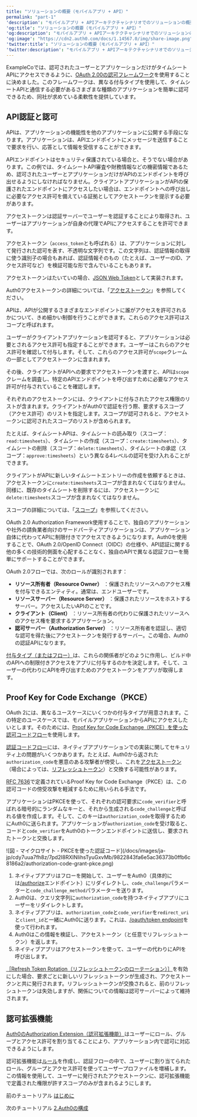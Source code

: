 ```yaml
---
title: "ソリューションの概要（モバイルアプリ + API）"
permalink: "part-1"
'description': "モバイルアプリ + APIアーキテクチャシナリオでのソリューションの概要"
'og:title': "ソリューションの概要（モバイルアプリ + API）"
'og:description': "モバイルアプリ + APIアーキテクチャシナリオでのソリューションの概要"
'og:image': "https://cdn2.auth0.com/docs/1.14567.0/img/share-image.png"
'twitter:title': "ソリューションの概要（モバイルアプリ + API）"
'twitter:description': "モバイルアプリ + APIアーキテクチャシナリオでのソリューションの概要"
---
```


ExampleCoでは、認可されたユーザーとアプリケーションだけがタイムシートAPIにアクセスできるように、[OAuth 2.00の認可フレームワーク](https://tools.ietf.org/html/rfc6749)を使用することに決めました。このフレームワークは、異なる付与タイプを使用して、タイムシートAPIと通信する必要があるさまざまな種類のアプリケーションを簡単に認可できるため、同社が求めている柔軟性を提供しています。

## API認証と認可

APIは、アプリケーションの機能性を他のアプリケーションに公開する手段になります。アプリケーションは、APIエンドポイントにメッセージを送信することで要求を行い、応答として情報を受信することができます。

APIエンドポイントはセキュリティ保護されている場合と、そうでない場合があります。この例では、タイムシートAPI審査や財務情報などの機密情報であるため、認可されたユーザーとアプリケーションだけがAPIのエンドポイントを呼び出せるようにしなければなりません。クライアントアプリケーションがAPIの保護されたエンドポイントにアクセスしたい場合は、エンドポイントへの呼び出しに必要なアクセス許可を備えている証拠としてアクセストークンを提示する必要があります。

アクセストークンは認証サーバーでユーザーを認証することにより取得され、ユーザーはアプリケーションが自身の代理でAPIにアクセスすることを許可できます。

<Card title="アクセストークンとは">

アクセストークン（`access_token`とも呼ばれる）は、アプリケーションに対して発行された認可を表す、不透明な文字列です。この文字列は、認証情報の取得に使う識別子の場合もあれば、認証情報そのもの（たとえば、ユーザーのID、アクセス許可など）を検証可能な形で含んでいることもあります。

アクセストークンはたいていの場合、[JSON Web Token](https://auth0.com/docs/tokens/concepts/jwts)として実装されます。

Auth0アクセストークンの詳細については、「[アクセストークン](https://auth0.com/docs/tokens/concepts/access-tokens)」を参照してください。

</Card>

APIは、APIが公開するさまざまなエンドポイントに誰がアクセスを許可されるかについて、きめ細かい制御を行うことができます。これらのアクセス許可はスコープと呼ばれます。

ユーザーがクライアントアプリケーションを認可すると、アプリケーションは必要とされるアクセス許可も指定することができます。ユーザーはこれらのアクセス許可を確認して付与します。そして、これらのアクセス許可が`scope`クレームの一部としてアクセストークンに含まれます。

その後、クライアントがAPIへの要求でアクセストークンを渡すと、APIは`scope`クレームを調査し、特定のAPIエンドポイントを呼び出すために必要なアクセス許可が付与されていることを確認します。

<Card title="スコープとは">

それぞれのアクセストークンには、クライアントに付与されたアクセス権限のリストが含まれます。クライアントがAuth0で認証を行う際、要求するスコープ（アクセス許可）のリストを指定します。スコープが認可されると、アクセストークンに認可されたスコープのリストが含められます。

たとえば、タイムシートAPIは、タイムシートの読み取り（スコープ：`read:timesheets`）、タイムシートの作成（スコープ：`create:timesheets`）、タイムシートの削除（スコープ：`delete:timesheets`）、タイムシートの承認（スコープ：`approve:timesheets`）という異なる4レベルの認可を受け入れることができます。

クライアントがAPIに新しいタイムシートエントリーの作成を依頼するときは、アクセストークンに`create:timesheets`スコープが含まれなくてはなりません。同様に、既存のタイムシートを削除するには、アクセストークンに`delete:timesheets`スコープが含まれなくてはなりません。

スコープの詳細については、「[スコープ](https://auth0.com/docs/scopes)」を参照してください。

</Card>

<Tooltip data-tooltip-id="react-containers-DefinitionTooltip-1" href="/docs/ja-jp/glossary?term=oath2" tip="OAuth 2.0: 認可プロトコルとワークフローを定義する認可フレームワーク。" cta="用語集の表示">OAuth 2.0</Tooltip> Authorization Framework使用することで、独自のアプリケーションや社外の請負業者向けのサードパーティアプリケーションは、アプリケーション自体に代わってAPIに制限付きでアクセスできるようになります。Auth0を使用することで、OAuth 2.0/<Tooltip data-tooltip-id="react-containers-DefinitionTooltip-0" href="/docs/ja-jp/glossary?term=openid" tip="OpenID: アプリケーションがログイン情報を収集および保存することなくにユーザーのIDを検証できるようにする認証用のオープン標準。" cta="用語集の表示">OpenID</Tooltip> Connect（OIDC）の仕様や、API認証に関する他の多くの技術的側面を心配することなく、独自のAPIで異なる認証フローを簡単にサポートすることができます。

<Card title="OAuthロール">

OAuth 2.0フローでは、次のロールが識別されます：

* **リソース所有者（Resource Owner）** ：保護されたリソースへのアクセス権を付与できるエンティティ。通常は、エンドユーザーです。
* **リソースサーバー（Resource Server）** ：保護されたリソースをホストするサーバー。アクセスしたいAPIのことです。
* **クライアント（Client）** ：リソース所有者の代わりに保護されたリソースへのアクセス権を要求するアプリケーション。
* **認可サーバー（Authorization Server）** ：リソース所有者を認証し、適切な認可を得た後にアクセストークンを発行するサーバー。この場合、Auth0の認証APIになります。

[付与タイプ（またはフロー）](https://auth0.com/docs/api-auth/which-oauth-flow-to-use)は、これらの関係者がどのように作用し、ビルド中のAPIへの制限付きアクセスをアプリに付与するのかを決定します。そして、ユーザーの代わりにAPIを呼び出すためのアクセストークンをアプリが取得します。

</Card>

## Proof Key for Code Exchange（PKCE）

OAuth 2には、異なるユースケースにいくつかの付与タイプが用意されます。この特定のユースケースでは、モバイルアプリケーションからAPIにアクセスしたいとします。そのためには、[Proof Key for Code Exchange（PKCE）を使った認可コードフロー](/docs/ja-jp/get-started/authentication-and-authorization-flow/authorization-code-flow-with-pkce)を使用します。

[認証コードフロー](/docs/ja-jp/get-started/authentication-and-authorization-flow/authorization-code-flow)には、ネイティブアプリケーションでの実装に関してセキュリティ上の問題がいくつかあります。たとえば、Auth0から返された`authorization_code`を悪意のある攻撃者が傍受し、これを[アクセストークン](/docs/ja-jp/secure/tokens/access-tokens)（場合によっては、[リフレッシュトークン](/docs/ja-jp/secure/tokens/refresh-tokens)）と交換する可能性があります。

[RFC 7636](https://tools.ietf.org/html/rfc7636)で定義されているProof Key for Code Exchange（PKCE）は、この認可コードの傍受攻撃を軽減するために用いられる手法です。

アプリケーションはPKCEを使って、それぞれの認可要求に`code_verifier`と呼ばれる暗号的にランダムなキーと、それから生成される`code_challenge`と呼ばれる値を作成します。そして、このキーは`authorization_code`を取得するためにAuth0に送られます。アプリケーションが`authorization_code`を受け取ると、コードと`code_verifier`をAuth0のトークンエンドポイントに送信し、要求されたトークンと交換します。

<Frame>![図 - マイクロサイト - PKCEを使った認証コード](/docs/images/ja-jp/cdy7uua7fh8z/7pd2I8RXINIihsTyuGxvMb/9822843fa6e5ac36373b0ffb6c8186a2/authorization-code-grant-pkce.png)</Frame>

1. ネイティブアプリはフローを開始して、ユーザーをAuth0（具体的には[/authorize](/docs/ja-jp/api/authentication#authorization-code-grant-pkce-)エンドポイント）にリダイレクトし、`code_challenge`パラメーターと`code_challenge_method`パラメーターを送ります。
2. Auth0は、クエリ文字列に`authorization_code`を持つネイティブアプリにユーザーをリダイレクトします。
3. ネイティブアプリは、`authorization_code`と`code_verifier`を`redirect_uri`と`client_id`と一緒にAuth0に送ります。これは、[/oauth/token endpoint](/docs/ja-jp/api/authentication?http#authorization-code-pkce-)を使って行われます。
4. Auth0はこの情報を検証し、アクセストークン（と任意でリフレッシュトークン）を返します。
5. ネイティブアプリはアクセストークンを使って、ユーザーの代わりにAPIを呼び出します。

<Callout icon="file-lines" color="#0EA5E9" iconType="regular">

[［Refresh Token Rotation（リフレッシュトークンのローテーション）］](https://auth0.com/docs/tokens/concepts/refresh-token-rotation)を有効にした場合、要求ごとに新しいリフレッシュトークンが生成され、アクセストークンと共に発行されます。リフレッシュトークンが交換されると、前のリフレッシュトークンは失効しますが、関係についての情報は認可サーバーによって維持されます。

</Callout>

## 認可拡張機能

[Auth0のAuthorization Extension（認可拡張機能）](/docs/ja-jp/customize/extensions/authorization-extension)はユーザーにロール、グループとアクセス許可を割り当てることにより、アプリケーション内で認可に対応できるようにします。

認可拡張機能は[ルール](/docs/ja-jp/customize/rules)を作成し、認証フローの中で、ユーザーに割り当てられたロール、グループとアクセス許可を使ってユーザープロファイルを増補します。この情報を使用して、ユーザーに発行されたアクセストークンに、認可拡張機能で定義された権限が許すスコープのみが含まれるようにします。

前のチュートリアル [はじめに](/docs/ja-jp/get-started/architecture-scenarios/mobile-api)

次のチュートリアル [2.Auth0の構成](/docs/ja-jp/get-started/architecture-scenarios/mobile-api/part-2)